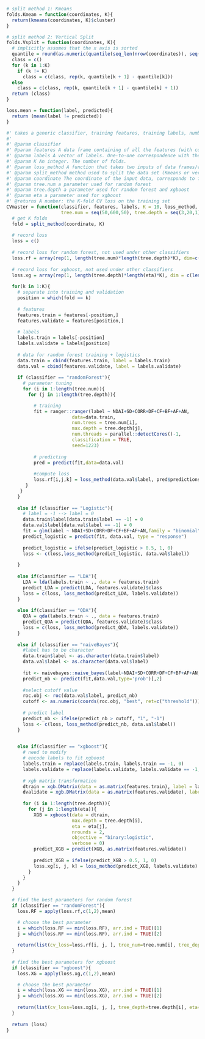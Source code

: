 
```r
# split method 1: Kmeans
folds.Kmean = function(coordinates, K){
  return(kmeans(coordinates, K)$cluster)
}

# split method 2: Vertical Split
folds.Vsplit = function(coordinates, K){
  # implicitly assumes that the x axis is sorted
  quantile = round(as.numeric(quantile(seq_len(nrow(coordinates)), seq(0, 1, 1/K))))
  class = c()
  for (k in 1:K)
    if (k != K)
      class = c(class, rep(k, quantile[k + 1] - quantile[k]))
  else
    class = c(class, rep(k, quantile[k + 1] - quantile[k] + 1))
  return (class)
}
```

```r
loss.mean = function(label, predicted){
  return (mean(label != predicted))
}
```

```r
#' takes a generic classifier, training features, training labels, number of folds K and a loss function and output the K-fold CV loss on the training set
#' 
#' @param classifier 
#' @param features A data frame containing of all the features (with column names). 
#' @param labels A vector of labels. One-to-one correspondence with the features
#' @param K An integer. The number of folds.
#' @param loss_method A function that takes two inputs of data frames/vectors (classified labels and predicted labels)
#' @param split_method method used to split the data set (Kmeans or vertical split)
#' @param coordinate The coordinate of the input data, corresponds to features and labels
#' @param tree.num a parameter used for random forest
#' @param tree.depth a parameter used for random forest and xgboost
#' @param eta a parameter used for xgboost
#' @returns A number: the K-fold CV loss on the training set
CVmaster = function(classifier, features, labels, K = 10, loss_method, split_method, coordinate, 
                    tree.num = seq(50,600,50), tree.depth = seq(3,20,1), eta = seq(0.1,0.4,0.05)){
  # get K folds
  fold = split_method(coordinate, K)
  
  # record loss
  loss = c()
  
  # record loss for random forest, not used under other classifiers
  loss.rf = array(rep(1, length(tree.num)*length(tree.depth)*K), dim=c(length(tree.num),length(tree.depth),K))
  
  # record loss for xgboost, not used under other classifiers
  loss.xg = array(rep(1, length(tree.depth)*length(eta)*K), dim = c(length(tree.depth), length(eta), K))
  
  for(k in 1:K){
    # separate into training and validation
    position = which(fold == k)
    
    # features
    features.train = features[-position,]
    features.validate = features[position,]
    
    # labels
    labels.train = labels[-position]
    labels.validate = labels[position]
    
    # data for random forest training + logistics
    data.train = cbind(features.train, label = labels.train)
    data.val = cbind(features.validate, label = labels.validate)
    
    if (classifier == "randomForest"){
      # parameter tuning
      for (i in 1:length(tree.num)){
        for (j in 1:length(tree.depth)){

          # training
          fit = ranger::ranger(label ~ NDAI+SD+CORR+DF+CF+BF+AF+AN,
                        data=data.train,
                        num.trees = tree.num[i],
                        max.depth = tree.depth[j], 
                        num.threads = parallel::detectCores()-1,
                        classification = TRUE,
                        seed=1223)
          
          # predicting
          pred = predict(fit,data=data.val)
          
          #compute loss
          loss.rf[i,j,k] = loss_method(data.val$label, pred$predictions)
       }
     }
    }
    
    else if (classifier == "Logistic"){
      # label = -1 --> label = 0
      data.train$label[data.train$label == -1] = 0
      data.val$label[data.val$label == -1] = 0
      fit = glm(label ~ NDAI+SD+CORR+DF+CF+BF+AF+AN,family = "binomial", data = data.train)
      predict_logistic = predict(fit, data.val, type = "response")
      
      predict_logistic = ifelse(predict_logistic > 0.5, 1, 0)
      loss <- c(loss,loss_method(predict_logistic, data.val$label))
      
    } 
    
    else if(classifier == "LDA"){
      LDA = lda(labels.train ~ ., data = features.train)
      predict_LDA = predict(LDA, features.validate)$class
      loss = c(loss, loss_method(predict_LDA, labels.validate))
    }
    
    else if(classifier == "QDA"){
      QDA = qda(labels.train ~ ., data = features.train)
      predict_QDA = predict(QDA, features.validate)$class
      loss = c(loss, loss_method(predict_QDA, labels.validate))
    }
    
    else if (classifier == "naiveBayes"){
      #label has to be character
      data.train$label <- as.character(data.train$label)
      data.val$label <- as.character(data.val$label)
      
      fit <- naivebayes::naive_bayes(label~NDAI+SD+CORR+DF+CF+BF+AF+AN,data = data.train)
      predict_nb <- predict(fit,data.val,type='prob')[,2]
      
      #select cutoff value
      roc.obj <- roc(data.val$label, predict_nb)
      cutoff <- as.numeric(coords(roc.obj, "best", ret=c("threshold")))
      
      # predict label
      predict_nb <- ifelse(predict_nb > cutoff, "1", "-1")
      loss <- c(loss, loss_method(predict_nb, data.val$label))
    }

    
    else if(classifier == "xgboost"){
      # need to modify
      # encode labels to fit xgboost
      labels.train = replace(labels.train, labels.train == -1, 0)
      labels.validate = replace(labels.validate, labels.validate == -1, 0)
      
      # xgb matrix transformation
      dtrain = xgb.DMatrix(data = as.matrix(features.train), label = labels.train)
      dvalidate = xgb.DMatrix(data = as.matrix(features.validate), label = labels.validate)
      
      for (i in 1:length(tree.depth)){
        for (j in 1:length(eta)){
          XGB = xgboost(data = dtrain, 
                        max.depth = tree.depth[i], 
                        eta = eta[j], 
                        nrounds = 2,
                        objective = "binary:logistic", 
                        verbose = 0)
          predict_XGB = predict(XGB, as.matrix(features.validate))
          
          predict_XGB = ifelse(predict_XGB > 0.5, 1, 0)
          loss.xg[i, j, k] = loss_method(predict_XGB, labels.validate)
        }
      }
    }
  }

  # find the best parameters for random forest
  if (classifier == "randomForest"){
    loss.RF = apply(loss.rf,c(1,2),mean)

    # choose the best parameter
    i = which(loss.RF == min(loss.RF), arr.ind = TRUE)[1]
    j = which(loss.RF == min(loss.RF), arr.ind = TRUE)[2]
    
    return(list(cv_loss=loss.rf[i, j, ], tree_num=tree.num[i], tree_depth=tree.depth[j]))
  }
  
  # find the best parameters for xgboost
  if (classifier == "xgboost"){
    loss.XG = apply(loss.xg,c(1,2),mean)

    # choose the best parameter
    i = which(loss.XG == min(loss.XG), arr.ind = TRUE)[1]
    j = which(loss.XG == min(loss.XG), arr.ind = TRUE)[2]
    
    return(list(cv_loss=loss.xg[i, j, ], tree_depth=tree.depth[i], eta=eta[j]))
  }
  
  return (loss)
}
```